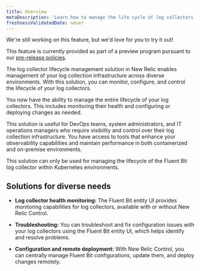 ```yaml
---
title: Overview
metaDescription: 'Learn how to manage the life cycle of log collectors in New Relic.'
freshnessValidatedDate: never
---
```


<Callout title="preview">
  We're still working on this feature, but we'd love for you to try it out!

  This feature is currently provided as part of a preview program pursuant to our [pre-release policies](/docs/licenses/license-information/referenced-policies/new-relic-pre-release-policy).
</Callout>

The log collector lifecycle management solution in New Relic enables management of your log collection infrastructure across diverse environments. With this solution, you can monitor, configure, and control the lifecycle of your log collectors.

You now have the ability to manage the entire lifecycle of your log collectors. This includes monitoring their health and configuring or deploying changes as needed.

This solution is useful for DevOps teams, system administrators, and IT operations managers who require visibility and control over their log collection infrastructure. You have access to tools that enhance your observability capabilities and maintain performance in both containerized and on-premise environments.

<Callout variant="important">
This solution can only be used for managing the lifecycle of the Fluent Bit log collector within Kubernetes environments.
</Callout>

## Solutions for diverse needs

- **Log collector health monitoring:** The Fluent Bit entity UI provides monitoring capabilities for log collectors, available with or without New Relic Control.

- **Troubleshooting:** You can troubleshoot and fix configuration issues with your log collectors using the Fluent Bit entity UI, which helps identify and resolve problems.

- **Configuration and remote deployment:** With New Relic Control, you can centrally manage Fluent Bit configurations, update them, and deploy changes remotely.